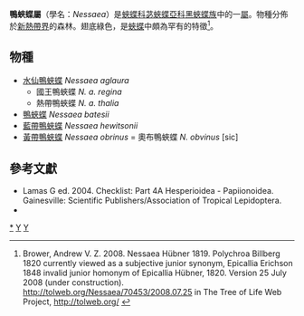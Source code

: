 {{NoteTA|G1=Butterfly}}
{{Automatic Taxobox
| taxon = Nessaea
| authority = Hübner, [1819]
| image = Flickr - ggallice - Nessaea hewitsoni roosting in Yaupi.jpg
| image_caption = [[藍帶黑蛺蝶|藍帶黑蛺蝶]] <br />''Nessaea hewitsoni''
| type_species = [[黃帶鴨蛺蝶|黃帶鴨蛺蝶]]<br />''Papilio ancaeus''
| type_species_authority = Linnaeus, 1758
| subdivision_ranks = 物種
| subdivision = 共4種，詳見正文。
| synonyms =
* ''Polychroa'' <small>Billberg 1820</small>
* ''Epicallia'' <small>Erichson 1848</small>
}}

'''鴨蛺蝶屬'''（學名：''Nessaea''）是[[蛺蝶科|蛺蝶科]][[苾蛺蝶亞科|苾蛺蝶亞科]][[黑蛺蝶族|黑蛺蝶族]]中的一[[屬_(生物)|屬]]。物種分佈於[[新熱帶界|新熱帶界]]的森林。翅底綠色，是[[蛺蝶科|蛺蝶]]中頗為罕有的特徵<ref>Brower, Andrew V. Z. 2008. Nessaea Hübner 1819. Polychroa Billberg 1820 currently viewed as a subjective junior synonym, 
Epicallia Erichson 1848 invalid junior homonym of Epicallia Hübner, 1820. Version 25 July 2008 (under construction). http://tolweb.org/Nessaea/70453/2008.07.25 in The Tree of Life Web Project, http://tolweb.org/ {{Wayback|url=http://tolweb.org/ |date=20110515100516 }}</ref>。

== 物種 ==
* [[水仙鴨蛺蝶|水仙鴨蛺蝶]] ''Nessaea aglaura''
** 國王鴨蛺蝶 ''N. a. regina''
** 熱帶鴨蛺蝶 ''N. a. thalia''
* [[鴨蛺蝶|鴨蛺蝶]] ''Nessaea batesii''
* [[藍帶鴨蛺蝶|藍帶鴨蛺蝶]] ''Nessaea hewitsonii''
* [[黃帶鴨蛺蝶|黃帶鴨蛺蝶]] ''Nessaea obrinus'' = 奧布鴨蛺蝶 ''N. obvinus'' [sic]

== 參考文獻 ==
{{reflist}}
* Lamas G ed. 2004. Checklist: Part 4A Hesperioidea - Papiionoidea. Gainesville: Scientific Publishers/Association of Tropical Lepidoptera.
* {{Cite book | author = 寿建新 周尧 李宇飞 | title = 世界蝴蝶分類名錄 | location = 中國 | publisher = 陝西科學技術出版社 | date = 2006-04-01 | ISBN = 9787536936768 | language= zh-hans }}

{{Commons category|Nessaea}}

{{苾蛺蝶亞科}}
{{Taxonbar}}
[[Category:鴨蛺蝶屬|*]]
[[Category:黑蛺蝶族|Y]]
[[Category:_1819年描述的分类群|Y]]